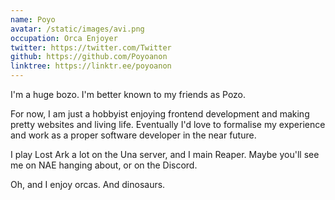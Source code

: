 ```yaml
---
name: Poyo
avatar: /static/images/avi.png
occupation: Orca Enjoyer
twitter: https://twitter.com/Twitter
github: https://github.com/Poyoanon
linktree: https://linktr.ee/poyoanon
---
```


I'm a huge bozo. I'm better known to my friends as Pozo.

For now, I am just a hobbyist enjoying frontend development and making pretty websites and living life. Eventually I'd love to formalise my experience and work as a proper software developer in the near future.

I play Lost Ark a lot on the Una server, and I main Reaper. Maybe you'll see me on NAE hanging about, or on the Discord.

Oh, and I enjoy orcas. And dinosaurs.
